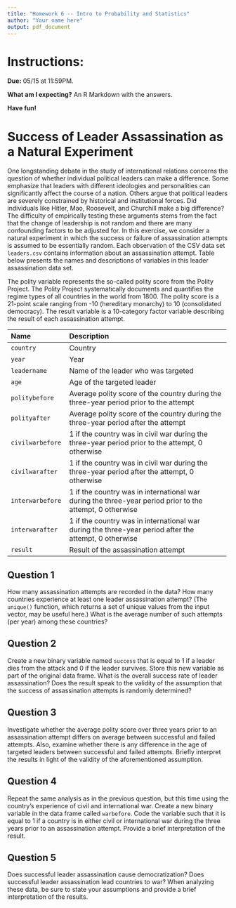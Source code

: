 ```yaml
---
title: "Homework 6 -- Intro to Probability and Statistics"
author: "Your name here"
output: pdf_document
---
```


# Instructions:

**Due:** 05/15 at 11:59PM.

**What am I expecting?** An R Markdown with the answers.

**Have fun!**

# Success of Leader Assassination as a Natural Experiment

One longstanding debate in the study of international relations concerns the question of whether individual political leaders can make a difference. Some emphasize that leaders with different ideologies and personalities can significantly affect the course of a nation. Others argue that political leaders are severely constrained by historical and institutional forces. Did individuals like Hitler, Mao, Roosevelt, and
Churchill make a big difference? The difficulty of empirically testing these arguments stems from the fact that the change of leadership is not random and there are many confounding factors to be adjusted for.
In this exercise, we consider a natural experiment in which the success or failure of assassination attempts is assumed to be essentially random. Each observation of the CSV data set `leaders.csv` contains information about an assassination attempt. Table below presents the names and descriptions of variables in this leader assassination data set. 


The polity variable represents the so-called polity score from the Polity Project. The Polity Project systematically documents and quantifies the regime types of all countries in the world from 1800. The polity score is a 21-point scale ranging from -10 (hereditary monarchy) to 10 (consolidated democracy). The result variable is a
10-category factor variable describing the result of each assassination attempt.

-------------------- ----------------------------------------------------------
 Name                 Description
 -------------------- ----------------------------------------------------------
 `country`            Country
                      
 `year`               Year
                      
 `leadername`         Name of the leader who was targeted
                      
 `age`                Age of the targeted leader
                      
 `politybefore`       Average polity score of the country during the 
                      three-year period prior to the attempt
                      
 `polityafter`        Average polity score of the country during the 
                      three-year period after the attempt
                      
 `civilwarbefore`     1 if the country was in civil war during the
                      three-year period prior to the attempt, 0
                      otherwise
                      
 `civilwarafter`      1 if the country was in civil war during the
                      three-year period after the attempt, 0 
                      otherwise
                      
 `interwarbefore`     1 if the country was in international war during
                      the three-year period prior to the attempt, 0
                      otherwise
                      
 `interwarafter`      1 if the country was in international war during 
                      the three-year period after the attempt, 0
                      otherwise
                      
 `result`             Result of the assassination attempt
 -------------------------------------------------------------------------------

## Question 1

How many assassination attempts are recorded in the data? How many countries experience at least one leader assassination attempt? (The `unique()` function, which returns a set of unique values from the input vector, may be useful here.) What is the average number of such attempts (per year) among these countries?

## Question 2

Create a new binary variable named `success` that is equal to 1 if a leader dies from the attack and 0 if the leader survives. Store this new variable as part of the original data frame. What is the overall success rate of leader assassination? Does the result speak to the validity of the assumption that the success of assassination attempts is randomly determined?

## Question 3

Investigate whether the average polity score over three years prior to an assassination attempt differs on average between successful and failed attempts. Also, examine whether there is any difference in the age of targeted leaders between successful and failed attempts. Briefly interpret the results in light of the validity of the aforementioned assumption.

## Question 4

Repeat the same analysis as in the previous question, but this time using the country’s experience of civil and international war. Create a new binary variable in the data frame called `warbefore`. Code the variable such that it is equal to 1 if a country is in either civil or international war during the three years prior to an assassination attempt. Provide a brief interpretation of the result.

## Question 5

Does successful leader assassination cause democratization? Does successful leader assassination lead countries to war? When analyzing these data, be sure to state your assumptions and provide a brief interpretation of the results.